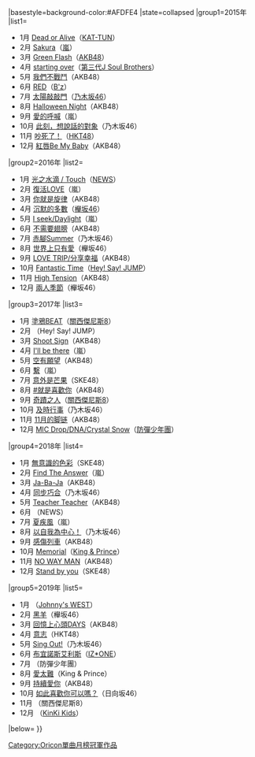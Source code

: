 {{Navbox
|bodyclass=hlist

|name=Oricon單曲月榜冠軍 (2010年代後期)
|title=[[Oricon公信榜|Oricon]][[單曲]]月榜冠軍作品及獲得者{{#if:{{{1|}}}|（{{{1|}}}）|}}
|basestyle=background-color:#AFDFE4
|state=<includeonly>collapsed</includeonly>
|group1=2015年
|list1= 
*1月 [[Dead or Alive]]（[[KAT-TUN]]）
* 2月 [[Sakura (嵐)|Sakura]]（[[嵐]]）
* 3月 [[Green Flash (AKB48單曲)|Green Flash]]（[[AKB48]]）
* 4月 [[starting over]]（[[J Soul Brothers|第三代J Soul Brothers]]）
* 5月 [[我們不戰鬥]]（AKB48）
* 6月 [[RED]]（[[B'z]]）
* 7月 [[太陽敲敲門]]（[[乃木坂46]]）
* 8月 [[Halloween Night]]（AKB48）
* 9月 [[愛的呼喊]]（嵐）
* 10月 [[此刻，想說話的對象]]（乃木坂46）
* 11月 [[吵死了！]]（[[HKT48]]）
* 12月 [[紅唇Be My Baby]]（AKB48）
|group2=2016年
|list2= 
*1月 [[光之水滴 / Touch]]（[[NEWS]]）
* 2月 [[復活LOVE]]（嵐）
* 3月 [[你就是旋律]]（AKB48）
* 4月 [[沉默的多數 (櫸坂46單曲)|沉默的多數]]（[[櫸坂46]]）
* 5月 [[I seek/Daylight]]（嵐）
* 6月 [[不需要翅膀]]（AKB48）
* 7月 [[赤腳Summer]]（乃木坂46）
* 8月 [[世界上只有愛]]（櫸坂46）
*9月 [[LOVE TRIP/分享幸福]]（AKB48）
*10月 [[Fantastic Time]]（[[Hey! Say! JUMP]]）
*11月 [[High Tension]]（AKB48）
*12月 [[兩人季節]]（櫸坂46）
|group3=2017年
|list3= 
*1月 [[塗鴉BEAT]]（[[關西傑尼斯8]]）
* 2月 {{Link-ja|OVER THE TOP|OVER THE TOP}}（Hey! Say! JUMP）
* 3月 [[Shoot Sign]]（AKB48）
* 4月 [[I'll be there (嵐)|I'll be there]]（嵐）
* 5月 [[空有願望]]（AKB48）
* 6月 [[繫 (嵐)|繫]]（嵐）
* 7月 [[意外是芒果]]（SKE48）
* 8月 [[＃就是喜歡你|#就是喜歡你]]（AKB48）
* 9月 [[奇蹟之人]]（[[關西傑尼斯8]]）
* 10月 [[及時行事]]（乃木坂46）
* 11月 [[11月的脚链]]（AKB48）
*12月 [[MIC Drop/DNA/Crystal Snow]]（[[防彈少年團]]）
|group4=2018年
|list4=
*1月 [[無意識的色彩]]（SKE48）
*2月 [[Find The Answer]]（嵐）
*3月 [[Ja-Ba-Ja]]（AKB48）
*4月 [[同步巧合]]（乃木坂46）
*5月 [[Teacher Teacher]]（AKB48）
*6月 {{link-ja|BLUE (NEWS單曲)|BLUE (NEWSの曲)|BLUE}}（NEWS）
*7月 [[夏疾風]]（嵐）
*8月 [[以自我為中心！]]（乃木坂46）
*9月 [[感傷列車]]（AKB48）
*10月 [[Memorial]]（[[King & Prince]]）
*11月 [[NO WAY MAN]]（AKB48）
*12月 [[Stand by you]]（SKE48）
|group5=2019年
|list5=
*1月 {{link-ja|夸奖列表/伤痕累累的爱|ホメチギリスト/傷だらけの愛}}（[[Johnny's WEST]]）
*2月 [[黑羊]]（櫸坂46）
*3月 [[回憶上心頭DAYS]]（AKB48）
*4月 [[意志 (單曲)|意志]]（HKT48）
*5月 [[Sing Out!]]（乃木坂46）
*6月 [[布宜諾斯艾利斯 (單曲)|布宜諾斯艾利斯]]（[[IZ*ONE]]）
*7月 {{link-ja|Lights/Boy With Luv|Lights/Boy With Luv}}（防彈少年團）
*8月 [[愛太難]]（King & Prince）
*9月 [[持續愛你]]（AKB48）
*10月 [[如此喜歡你可以嗎？]]（日向坂46）
*11月 {{link-ja|友人 (關西傑尼斯8單曲)|友よ (関ジャニ∞の曲)|友人}}（關西傑尼斯8）
*12月 {{link-ja|光的氣息|光の気配}}（[[KinKi Kids]]）
|below={{Oricon單曲月榜冠軍/年份別模板}}
}}<noinclude>
[[Category:Oricon單曲月榜冠軍作品]]
</noinclude>